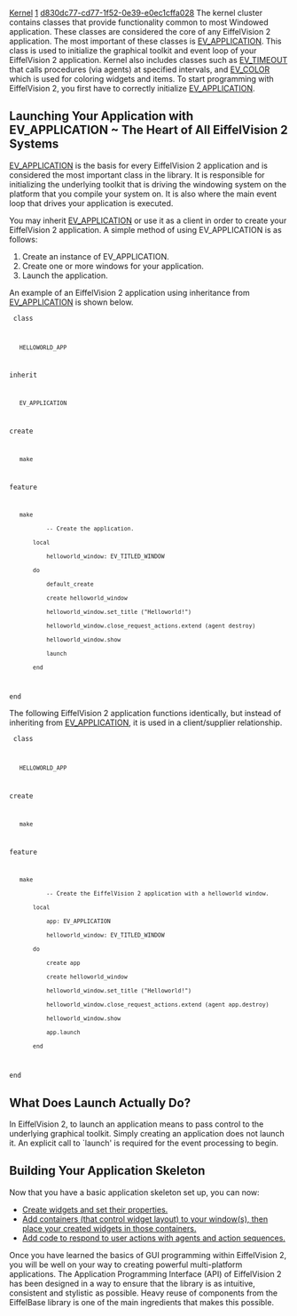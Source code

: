 [[Property:title|Kernel]]
[[Property:weight|1]]
[[Property:uuid|d830dc77-cd77-1f52-0e39-e0ec1cffa028]]
The kernel cluster contains classes that provide functionality common to most Windowed application. These classes are considered the core of any EiffelVision 2 application. The most important of these classes is [[ref:libraries/vision2/reference/ev_application_chart|EV_APPLICATION]]. This class is used to initialize the graphical toolkit and event loop of your EiffelVision 2 application. Kernel also includes classes such as [[ref:libraries/vision2/reference/ev_timeout_chart| EV_TIMEOUT]]  that calls procedures (via agents) at specified intervals, and [[ref:libraries/vision2/reference/ev_color_chart| EV_COLOR]]  which is used for coloring widgets and items. To start programming with EiffelVision 2, you first have to correctly initialize [[ref:libraries/vision2/reference/ev_application_chart|EV_APPLICATION]]. 


==Launching Your Application with EV_APPLICATION ~ The Heart of All EiffelVision 2 Systems==

[[ref:libraries/vision2/reference/ev_application_chart|EV_APPLICATION]]  is the basis for every EiffelVision 2 application and is considered the most important class in the library. It is responsible for initializing the underlying toolkit that is driving the windowing system on the platform that you compile your system on. It is also where the main event loop that drives your application is executed.

{{note|It is an '''error''' to attempt to create any EiffelVision 2 components before the application object has been created (see the Flat Contracts view of [[ref:/libraries/vision2/reference/ev_environment_chart|EV_ENVIRONMENT]]). }}

You may inherit [[ref:libraries/vision2/reference/ev_application_chart|EV_APPLICATION]]  or use it as a client in order to create your EiffelVision 2 application. A simple method of using EV_APPLICATION is as follows: 

# Create an instance of EV_APPLICATION.
# Create one or more windows for your application.
# Launch the application.

An example of an EiffelVision 2 application using inheritance from [[ref:libraries/vision2/reference/ev_application_chart|EV_APPLICATION]]  is shown below.

<code>
class
    HELLOWORLD_APP

inherit
    EV_APPLICATION

create
    make

feature

    make
            -- Create the application.
        local
            helloworld_window: EV_TITLED_WINDOW
        do
            default_create
            create helloworld_window
            helloworld_window.set_title ("Helloworld!")
            helloworld_window.close_request_actions.extend (agent destroy) 
            helloworld_window.show
            launch
        end

end
</code>

The following EiffelVision 2 application functions identically, but instead of inheriting from [[ref:libraries/vision2/reference/ev_application_chart|EV_APPLICATION]], it is used in a client/supplier relationship. 

<code>
class
    HELLOWORLD_APP

create
    make

feature

    make
            -- Create the EiffelVision 2 application with a helloworld window.
        local
            app: EV_APPLICATION
            helloworld_window: EV_TITLED_WINDOW
        do
            create app
            create helloworld_window
            helloworld_window.set_title ("Helloworld!")
            helloworld_window.close_request_actions.extend (agent app.destroy)
            helloworld_window.show
            app.launch
        end

end
</code>


==What Does Launch Actually Do?==

In EiffelVision 2, to launch an application means to pass control to the underlying graphical toolkit. Simply creating an application does not launch it. An explicit call to <eiffel>`launch'</eiffel> is required for the event processing to begin.

{{note|An EiffelVision 2 system is event based. This means that the way you control the execution within an EiffelVision 2 system is by responding appropriately to [[Events|events]]  as they occur. Therefore, if you call launch on an [[ref:libraries/vision2/reference/ev_application_chart|EV_APPLICATION]], the processing for the application will continue indefinitely unless you have provided a way to exit the application. It is essential to initialize your components correctly, so your application can be exited (i.e. call <eiffel>`destroy'</eiffel> on the application object). }}


==Building Your Application Skeleton==

Now that you have a basic application skeleton set up, you can now:
*  [[Widgets|Create widgets and set their properties.]]  
*  [[Containers|Add containers (that control widget layout) to your window(s), then place your created widgets in those containers.]]  
*  [[Events|Add code to respond to user actions with agents and action sequences.]]  

Once you have learned the basics of GUI programming within EiffelVision 2, you will be well on your way to creating powerful multi-platform applications. The Application Programming Interface (API) of EiffelVision 2 has been designed in a way to ensure that the library is as intuitive, consistent and stylistic as possible. Heavy reuse of components from the EiffelBase library is one of the main ingredients that makes this possible.


